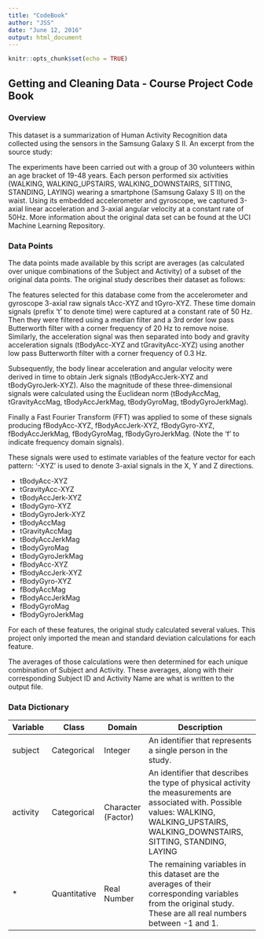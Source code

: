 ---
title: "CodeBook"
author: "JSS"
date: "June 12, 2016"
output: html_document
---

```{r setup, include=FALSE}
knitr::opts_chunk$set(echo = TRUE)
```

## Getting and Cleaning Data - Course Project Code Book
### Overview

This dataset is a summarization of Human Activity Recognition data collected using the sensors in the Samsung Galaxy S II. An excerpt from the source study:

The experiments have been carried out with a group of 30 volunteers within an age bracket of 19-48 years. Each person performed six activities (WALKING, WALKING_UPSTAIRS, WALKING_DOWNSTAIRS, SITTING, STANDING, LAYING) wearing a smartphone (Samsung Galaxy S II) on the waist. Using its embedded accelerometer and gyroscope, we captured 3-axial linear acceleration and 3-axial angular velocity at a constant rate of 50Hz.
More information about the original data set can be found at the UCI Machine Learning Repository.

### Data Points

The data points made available by this script are averages (as calculated over unique combinations of the Subject and Activity) of a subset of the original data points. The original study describes their dataset as follows:

The features selected for this database come from the accelerometer and gyroscope 3-axial raw signals tAcc-XYZ and tGyro-XYZ. These time domain signals (prefix 't' to denote time) were captured at a constant rate of 50 Hz. Then they were filtered using a median filter and a 3rd order low pass Butterworth filter with a corner frequency of 20 Hz to remove noise. Similarly, the acceleration signal was then separated into body and gravity acceleration signals (tBodyAcc-XYZ and tGravityAcc-XYZ) using another low pass Butterworth filter with a corner frequency of 0.3 Hz.

Subsequently, the body linear acceleration and angular velocity were derived in time to obtain Jerk signals (tBodyAccJerk-XYZ and tBodyGyroJerk-XYZ). Also the magnitude of these three-dimensional signals were calculated using the Euclidean norm (tBodyAccMag, tGravityAccMag, tBodyAccJerkMag, tBodyGyroMag, tBodyGyroJerkMag).

Finally a Fast Fourier Transform (FFT) was applied to some of these signals producing fBodyAcc-XYZ, fBodyAccJerk-XYZ, fBodyGyro-XYZ, fBodyAccJerkMag, fBodyGyroMag, fBodyGyroJerkMag. (Note the 'f' to indicate frequency domain signals).

These signals were used to estimate variables of the feature vector for each pattern:
'-XYZ' is used to denote 3-axial signals in the X, Y and Z directions.

* tBodyAcc-XYZ
* tGravityAcc-XYZ
* tBodyAccJerk-XYZ
* tBodyGyro-XYZ
* tBodyGyroJerk-XYZ
* tBodyAccMag
* tGravityAccMag
* tBodyAccJerkMag
* tBodyGyroMag
* tBodyGyroJerkMag
* fBodyAcc-XYZ
* fBodyAccJerk-XYZ
* fBodyGyro-XYZ
* fBodyAccMag
* fBodyAccJerkMag
* fBodyGyroMag
* fBodyGyroJerkMag

For each of these features, the original study calculated several values. This project only imported the mean and standard deviation calculations for each feature.

The averages of those calculations were then determined for each unique combination of Subject and Activity. These averages, along with their corresponding Subject ID and Activity Name are what is written to the output file.

### Data Dictionary

Variable   |	Class   |	Domain   |	Description
|---|---|---|--------------------------------------------------------|
subject   |   Categorical   |	Integer	   |   An identifier that represents a single person in the study.
activity  |	Categorical   |	Character (Factor)   |	An identifier that describes the type of physical activity the measurements are associated with. Possible values: WALKING, WALKING_UPSTAIRS, WALKING_DOWNSTAIRS, SITTING, STANDING, LAYING
*   |	Quantitative   |	Real Number   |	The remaining variables in this dataset are the averages of their corresponding variables from the original study. These are all real numbers between -1 and 1.